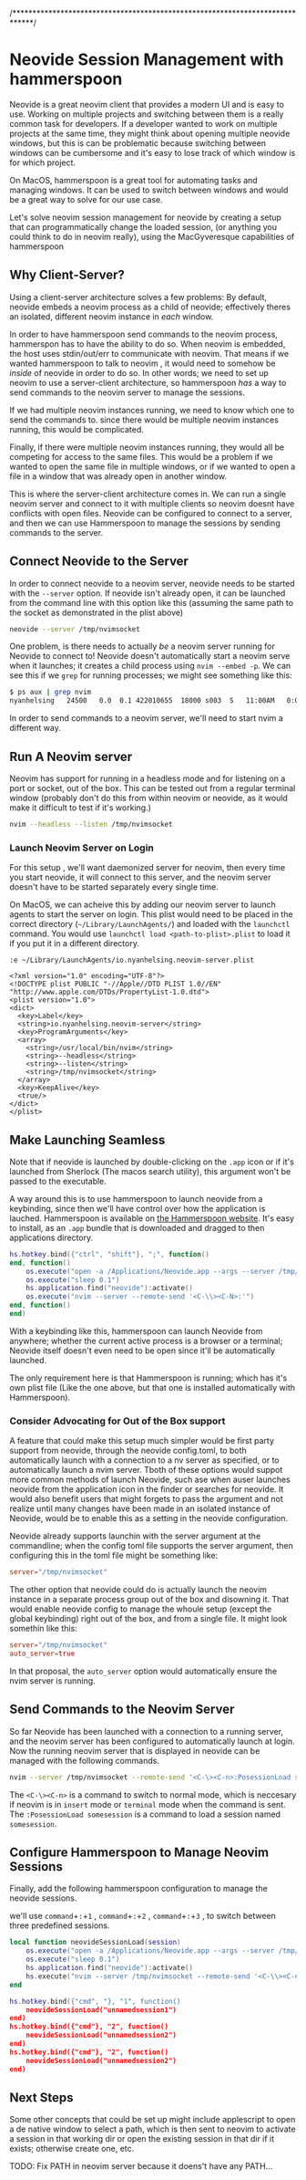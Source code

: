 /*****************************************************************************/


# Neovide Session Management with hammerspoon

Neovide is a great neovim client that provides a modern UI and is easy to use.
Working on multiple projects and switching between them is a really common 
task for developers. If a developer wanted to work on multiple projects at 
the same time, they might think about opening multiple neovide windows, but 
this is can be problematic because switching between windows can be cumbersome 
and it's easy to lose track of which window is for which project.

On MacOS, hammerspoon is a great tool for automating tasks and managing 
windows. It can be used to switch between windows and would be a great way to 
solve for our use case.

Let's solve neovim session management for neovide by creating a setup that can 
programmatically change the loaded session, (or anything you could think to do 
in neovim really), using the MacGyveresque capabilities of hammerspoon


## Why Client-Server?

Using a client-server architecture solves a few problems: By default, neovide 
embeds a neovim process as a child of neovide; effectively theres an isolated, 
different neovim instance in _each_ window.

In order to have hammerspoon send commands to the neovim process, hammerspon 
has to have the ability to do so. When neovim is embedded, the host uses 
stdin/out/err to communicate with neovim. That means if we wanted hammerspoon 
to talk to neovim , it would need to somehow be _inside_ of neovide in order 
to do so. In other words; we need to set up neovim to use a server-client 
architecture, so hammerspoon _has_ a way to send commands to the neovim server 
to manage the sessions.

If we had multiple neovim instances running, we need to know which one to send 
the commands to. since there would be multiple neovim instances running, this 
would be complicated.

Finally, if there were multiple neovim instances running, they would all be 
competing for access to the same files. This would be a problem if we wanted 
to open the same file in multiple windows, or if we wanted to open a file in 
a window that was already open in another window.

This is where the server-client architecture comes in. We can run a single 
neovim server and connect to it with multiple clients so neovim doesnt have 
conflicts with open files. Neovide can be configured to connect to a server, 
and then we can use Hammerspoon to manage the sessions by sending commands to 
the server.

## Connect Neovide to the Server

In order to connect neovide to a neovim server, neovide needs to be
started with the `--server` option. If neovide isn't already open, it can
be launched from the command line with this option like this (assuming the
same path to the socket as demonstrated in the plist above)

```bash
neovide --server /tmp/nvimsocket
```
One problem, is there needs to actually _be_ a neovim server running for 
Neovide to connect to! Neovide doesn't automatically start a neovim serve when 
it launches; it creates a child process using `nvim --embed -p`. We can see 
this if we `grep` for running processes; we might see something like this:

```bash
$ ps aux | grep nvim
nyanhelsing   24500   0.0  0.1 422010655  18000 s003  S   11:00AM   0:00.00 /opt/homebrew/bin/nvim --embed -p
```

In order to send commands to a neovim server, we'll need to start nvim a 
different way.

## Run A Neovim server

Neovim has support for running in a headless mode and for listening on a port
or socket, out of the box. This can be tested out from a regular terminal 
window (probably don't do this from within neovim or neovide, as it would make 
it difficult to test if it's working.)

```bash
nvim --headless --listen /tmp/nvimsocket
``` 

### Launch Neovim Server on Login

For this setup , we'll want daemonized server for neovim, then every time you
start neovide, it will connect to this server, and the neovim server doesn't 
have to be started separately every single time.

On MacOS, we can acheive this by adding our neovim server to launch agents to 
start the server on login. This plist would need to be placed in the correct 
directory (`~/Library/LaunchAgents/`) and loaded with the `launchctl` command. 
You would use `launchctl load <path-to-plist>.plist` to load it if you put it 
in a different directory.

```vim
:e ~/Library/LaunchAgents/io.nyanhelsing.neovim-server.plist
```

```plist
<?xml version="1.0" encoding="UTF-8"?>  
<!DOCTYPE plist PUBLIC "-//Apple//DTD PLIST 1.0//EN" "http://www.apple.com/DTDs/PropertyList-1.0.dtd">
<plist version="1.0">
<dict>
  <key>Label</key>
  <string>io.nyanhelsing.neovim-server</string>
  <key>ProgramArguments</key>
  <array>
    <string>/usr/local/bin/nvim</string>
    <string>--headless</string>
    <string>--listen</string>
    <string>/tmp/nvimsocket</string>
  </array>
  <key>KeepAlive</key>
  <true/>
</dict>
</plist>
```

## Make Launching Seamless

Note that if neovide is launched by double-clicking on the `.app` icon or if it's
launched from Sherlock (The macos search utility), this argument won't be passed
to the executable.

A way around this is to use hammerspoon to launch neovide from a keybinding, since
then we'll have control over how the application is lauched.
Hammerspoon is available on [the Hammerspoon website]("https://hammerspoon.org").
It's easy to install, as an `.app` bundle that is downloaded and dragged to then
applications directory.

```lua
hs.hotkey.bind({"ctrl", "shift"}, ";", function()
end, function()
    os.execute("open -a /Applications/Neovide.app --args --server /tmp/nvimsocket")
    os.execute("sleep 0.1")
    hs.application.find("neovide"):activate()
    os.execute("nvim --server --remote-send '<C-\\><C-N>:'")
end, function()
end)
```

With a keybinding like this, hammerspoon can launch Neovide from anywhere;
whether the current active process is a browser or a terminal; Neovide itself
doesn't even need to be open since it'll be automatically launched.

The only requirement here is that Hammerspoon is running; which has it's own 
plist file (Like the one above, but that one is installed automatically with 
Hammerspoon).

### Consider Advocating for Out of the Box support

A feature that could make this setup much simpler would be first party support
from neovide, through the neovide config.toml, to both automatically launch 
with a connection to a nv server as specified, or to automatically launch a 
nvim server. Tboth of these options would suppot more common methods of launch 
Neovide, such ase when auser launches neovide from the application icon in the
finder or searches for neovide. It would also benefit users that might forgets
to pass the argument and not realize until many changes have been made in an 
isolated instance of Neovide, would be to enable this as a setting in the neovide
configuration.

Neovide already supports launchin with the server argument at the commandline; 
when the config toml file supports the server argument, then configuring this 
in the toml file might be something like:

```toml
server="/tmp/nvimsocket"
```

The other option that neovide could do is actually launch the neovim instance
in a separate process group out of the box and disowning it. That would enable 
neovide config to manage the whoule setup (except the global keybinding) right 
out of the box, and from a single file. It might look somethin like this:

```toml
server="/tmp/nvimsocket"
auto_server=true
```

In that proposal, the `auto_server` option would automatically ensure the nvim
server is running.


## Send Commands to the Neovim Server

So far Neovide has been launched with a connection to a running server, and the 
neovim server has been configured to automatically launch at login. Now the 
running neovim server that is displayed in neovide can be managed with the 
following commands.

```bash
nvim --server /tmp/nvimsocket --remote-send '<C-\><C-n>:PosessionLoad somesession<CR>'
```
The `<C-\><C-n>` is a command to switch to normal mode, which is neccesary if 
neovim is in `insert` mode or `terminal` mode when the command is sent. The 
`:PosessionLoad somesession` is a command to load a session named `somesession`.

## Configure Hammerspoon to Manage Neovim Sessions

Finally, add the following hammerspoon configuration to manage the neovide 
sessions.

we'll use `command`+`:`+`1` , `command`+`:`+`2` , `command`+`:`+`3` , to 
switch between three predefined sessions.


```lua
local function neovideSessionLoad(session)
    os.execute("open -a /Applications/Neovide.app --args --server /tmp/nvimsocket")
    os.execute("sleep 0.1")
    hs.application.find("neovide"):activate()
    hs.execute("nvim --server /tmp/nvimsocket --remote-send '<C-\\><C-n>:PosessionLoad "..session.."<CR>'")
end 

hs.hotkey.bind({"cmd", "}, "1", function()
    neovideSessionLoad("unnamedsession1")
end)
hs.hotkey.bind({"cmd"}, "2", function()
    neovideSessionLoad("unnamedsession2")
end)
hs.hotkey.bind({"cmd"}, "2", function()
    neovideSessionLoad("unnamedsession2")
end)
```

## Next Steps

Some other concepts that could be set up might include applescript to open a 
de 
native window to select a path, which is then sent to neovim to activate a 
session in that working dir or open the existing session in that dir if it 
exists; otherwise create one, etc.

TODO: Fix PATH in neovim server because it doens't have any PATH...
